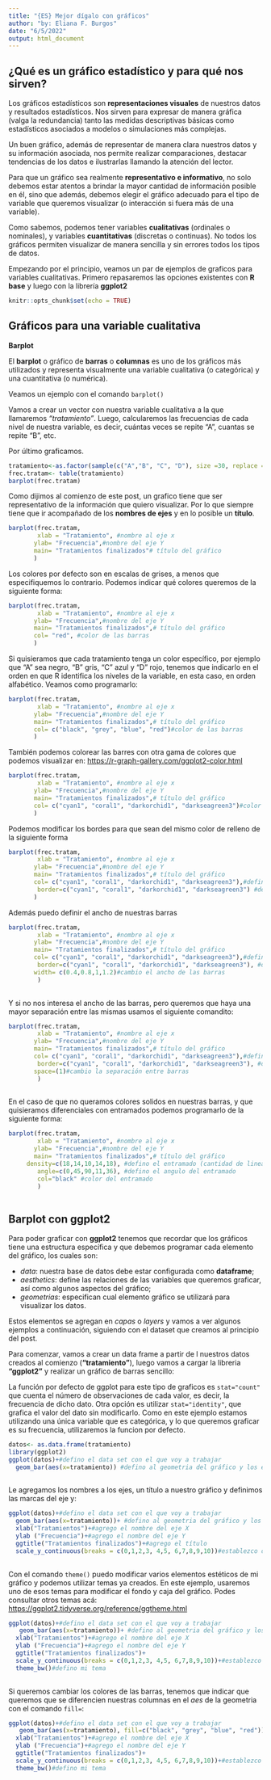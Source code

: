 ---
title: "{ES} Mejor dígalo con gráficos"
author: "by: Eliana F. Burgos"
date: "6/5/2022"
output: html_document
---
## ¿Qué es un gráfico estadístico y para qué nos sirven?

Los gráficos estadísticos son **representaciones visuales** de nuestros datos y resultados estadísticos. Nos sirven para expresar de manera gráfica (valga la redundancia) tanto las medidas descriptivas básicas como estadísticos asociados a modelos o simulaciones más complejas.

Un buen gráfico, además de representar de manera clara nuestros datos y su información asociada, nos permite realizar comparaciones, destacar tendencias de los datos e ilustrarlas llamando la atención del lector.

Para que un gráfico sea realmente **representativo e informativo**, no solo debemos estar atentos a brindar la mayor cantidad de información posible en él, sino que además, debemos elegir el gráfico adecuado para el tipo de variable que queremos visualizar (o interacción si fuera más de una variable). 

Como sabemos, podemos tener variables **cualitativas** (ordinales o nominales), y variables **cuantitativas** (discretas o continuas). No todos los gráficos permiten visualizar de manera sencilla y sin errores todos los tipos de datos. 

Empezando por el principio, veamos un par de ejemplos de graficos para variables cualitativas. Primero repasaremos las opciones existentes con **R base** y luego con la librería **ggplot2**

```{r setup, include=FALSE}
knitr::opts_chunk$set(echo = TRUE)
```
## Gráficos para una variable cualitativa

**Barplot** 

El **barplot** o gráfico de **barras** o **columnas** es uno de los gráficos más utilizados y representa visualmente una variable cualitativa (o categórica) y una cuantitativa (o numérica). 

Veamos un ejemplo con el comando ```barplot()```

Vamos a crear un vector con nuestra variable cualitativa a la que llamaremos *"tratamiento"*. Luego, calcularemos las frecuencias de cada nivel de nuestra variable, es decir, cuántas veces se repite "A", cuantas se repite "B", etc. 

Por último graficamos.

```{r}

tratamiento<-as.factor(sample(c("A","B", "C", "D"), size =30, replace = TRUE))    
frec.tratam<- table(tratamiento)
barplot(frec.tratam)

```

Como dijimos al comienzo de este post, un grafico tiene que ser representativo de la información que quiero visualizar. Por lo que siempre tiene que ir acompañado de los **nombres de ejes** y en lo posible un **título**.

```{r}

barplot(frec.tratam,
        xlab = "Tratamiento", #nombre al eje x
       ylab= "Frecuencia",#nombre del eje Y 
       main= "Tratamientos finalizados"# título del gráfico
       ) 
```

Los colores por defecto son en escalas de grises, a menos que especifiquemos lo contrario. Podemos indicar qué colores queremos de la siguiente forma:

```{r}

barplot(frec.tratam,
        xlab = "Tratamiento", #nombre al eje x
       ylab= "Frecuencia",#nombre del eje Y 
       main= "Tratamientos finalizados",# título del gráfico
       col= "red", #color de las barras
       ) 
```

Si quisieramos que cada tratamiento tenga un color específico, por ejemplo que "A" sea negro, "B" gris, "C" azul y "D" rojo, tenemos que indicarlo en el orden en que R identifica los niveles de la variable, en esta caso, en orden alfabético. Veamos como programarlo: 

```{r}

barplot(frec.tratam,
        xlab = "Tratamiento", #nombre al eje x
       ylab= "Frecuencia",#nombre del eje Y 
       main= "Tratamientos finalizados",# título del gráfico
       col= c("black", "grey", "blue", "red")#color de las barras 
       ) 
```

También podemos colorear las barres con otra gama de colores que podemos visualizar en: <https://r-graph-gallery.com/ggplot2-color.html>

```{r}

barplot(frec.tratam,
        xlab = "Tratamiento", #nombre al eje x
       ylab= "Frecuencia",#nombre del eje Y 
       main= "Tratamientos finalizados",# título del gráfico
       col= c("cyan1", "coral1", "darkorchid1", "darkseagreen3")#color de las barras 
       ) 
```

Podemos modificar los bordes para que sean del mismo color de relleno de la siguiente forma

```{r}

barplot(frec.tratam,
        xlab = "Tratamiento", #nombre al eje x
       ylab= "Frecuencia",#nombre del eje Y 
       main= "Tratamientos finalizados",# título del gráfico
       col= c("cyan1", "coral1", "darkorchid1", "darkseagreen3"),#defino los bordes#color de las barras
        border=c("cyan1", "coral1", "darkorchid1", "darkseagreen3") #defino el color de los bordes
       ) 
```


Además puedo definir el ancho de nuestras barras 

```{r}

barplot(frec.tratam,
        xlab = "Tratamiento", #nombre al eje x
       ylab= "Frecuencia",#nombre del eje Y 
       main= "Tratamientos finalizados",# título del gráfico
       col= c("cyan1", "coral1", "darkorchid1", "darkseagreen3"),#defino los bordes#color de las barras
        border=c("cyan1", "coral1", "darkorchid1", "darkseagreen3"), #defino el color de los bordes
       width= c(0.4,0.8,1,1.2)#cambio el ancho de las barras
        )
       
```

Y si no nos interesa el ancho de las barras, pero queremos que haya una mayor separación entre las mismas usamos el siguiente comandito: 

```{r}

barplot(frec.tratam,
        xlab = "Tratamiento", #nombre al eje x
       ylab= "Frecuencia",#nombre del eje Y 
       main= "Tratamientos finalizados",# título del gráfico
       col= c("cyan1", "coral1", "darkorchid1", "darkseagreen3"),#defino los bordes#color de las barras
        border=c("cyan1", "coral1", "darkorchid1", "darkseagreen3"), #defino el color de los bordes
       space=(1)#cambio la separación entre barras
        )
       
```

En el caso de que no queramos colores solidos en nuestras barras, y que quisieramos diferenciales con entramados podemos programarlo de la siguiente forma: 

```{r}

barplot(frec.tratam,
        xlab = "Tratamiento", #nombre al eje x
       ylab= "Frecuencia",#nombre del eje Y 
       main= "Tratamientos finalizados",# título del gráfico
     density=c(18,14,10,14,18), #defino el entramado (cantidad de lineas)
        angle=c(0,45,90,11,36), #defino el angulo del entramado
        col="black" #color del entramado
        )
       
```

## Barplot con ggplot2

Para poder graficar con **ggplot2** tenemos que recordar que los gráficos tiene una estructura específica y que debemos programar cada elemento del gráfico, los cuales son: 

- *data*: nuestra base de datos debe estar configurada como **dataframe**;
- *aesthetics*: define las relaciones de las variables que queremos graficar, así como algunos aspectos del gráfico; 
- *geometrias*: especifican cual elemento gráfico se utilizará para visualizar los datos. 

Estos elementos se agregan en *capas* o *layers* y vamos a ver algunos ejemplos a continuación, siguiendo con el dataset que creamos al principio del post. 

Para comenzar, vamos a crear un data frame a partir de l nuestros datos creados al comienzo (**"tratamiento"**), luego vamos a cargar la libreria **"ggplot2"** y realizar un gráfico de barras sencillo:

La función por defecto de ggplot para este tipo de graficos es ```stat="count"``` que cuenta el número de observaciones de cada valor, es decir, la frecuencia de dicho dato. Otra opción es utilizar ```stat="identity"```, que grafica el valor del dato sin modificarlo. Como en este ejemplo estamos utilizando una única variable que es categórica, y lo que queremos graficar es su frecuencia, utilizaremos la funcion por defecto.

```{r}
datos<- as.data.frame(tratamiento)
library(ggplot2)
ggplot(datos)+#defino el data set con el que voy a trabajar
  geom_bar(aes(x=tratamiento)) #defino al geometria del gráfico y los ejes
       
```


Le agregamos los nombres a los ejes, un título a nuestro gráfico y definimos las marcas del eje y: 

```{r}
ggplot(datos)+#defino el data set con el que voy a trabajar
  geom_bar(aes(x=tratamiento))+ #defino al geometria del gráfico y los ejes
  xlab("Tratamientos")+#agrego el nombre del eje X
  ylab ("Frecuencia")+#agrego el nombre del eje Y
  ggtitle("Tratamientos finalizados")+#agrego el título
  scale_y_continuous(breaks = c(0,1,2,3, 4,5, 6,7,8,9,10))#establezco donde estan mis marcas del eje y
       
```

Con el comando ```theme()``` puedo modificar varios elementos estéticos de mi gráfico y podemos utilizar temas ya creados. En este ejemplo, usaremos uno de esos temas para modificar el fondo y caja del gráfico. Podes consultar otros temas acá: <https://ggplot2.tidyverse.org/reference/ggtheme.html>

```{r}
ggplot(datos)+#defino el data set con el que voy a trabajar
   geom_bar(aes(x=tratamiento))+ #defino al geometria del gráfico y los ejes
  xlab("Tratamientos")+#agrego el nombre del eje X
  ylab ("Frecuencia")+#agrego el nombre del eje Y
  ggtitle("Tratamientos finalizados")+   
  scale_y_continuous(breaks = c(0,1,2,3, 4,5, 6,7,8,9,10))+#establezco donde estan mis marcas del eje y#agrego el título
  theme_bw()#defino mi tema 
 
```

Si queremos cambiar los colores de las barras, tenemos que indicar que queremos que se diferencien nuestras columnas en el *aes* de la geometria con el comando ```fill=```: 

```{r}
ggplot(datos)+#defino el data set con el que voy a trabajar
   geom_bar(aes(x=tratamiento), fill=c("black", "grey", "blue", "red"))+ #defino al geometria del gráfico y los ejes
  xlab("Tratamientos")+#agrego el nombre del eje X
  ylab ("Frecuencia")+#agrego el nombre del eje Y
  ggtitle("Tratamientos finalizados")+   
  scale_y_continuous(breaks = c(0,1,2,3, 4,5, 6,7,8,9,10))+#establezco donde estan mis marcas del eje y#agrego el título
  theme_bw()#defino mi tema 
 
```

